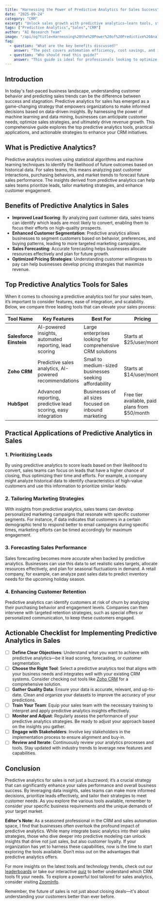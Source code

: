 ```yaml
---
title: "Harnessing the Power of Predictive Analytics for Sales Success"
date: "2025-09-24"
category: "CRM"
excerpt: "Unlock sales growth with predictive analytics—learn tools, strategies, and actionable insights for your CRM."
tags: ["Predictive Analytics","Sales","CRM"]
author: "AI Research Team"
image: "/api/og?title=Harnessing%20the%20Power%20of%20Predictive%20Analytics%20for%20Sales%20Success&type=blog&category=CRM"
faq:
  - question: "What are the key benefits discussed?"
    answer: "The post covers automation efficiency, cost savings, and implementation strategies for crm tools."
  - question: "Who should read this guide?"
    answer: "This guide is ideal for professionals looking to optimize their crm workflows with AI-powered solutions."
---
```


## Introduction

In today's fast-paced business landscape, understanding customer behavior and predicting sales trends can be the difference between success and stagnation. Predictive analytics for sales has emerged as a game-changing strategy that empowers organizations to make informed decisions based on data-driven insights. By harnessing the power of machine learning and data mining, businesses can anticipate customer needs, optimize sales strategies, and ultimately drive revenue growth. This comprehensive guide explores the top predictive analytics tools, practical applications, and actionable strategies to enhance your CRM initiatives.

## What is Predictive Analytics?

Predictive analytics involves using statistical algorithms and machine learning techniques to identify the likelihood of future outcomes based on historical data. For sales teams, this means analyzing past customer interactions, purchasing behaviors, and market trends to forecast future sales performance. The insights derived from predictive analytics can help sales teams prioritize leads, tailor marketing strategies, and enhance customer engagement.

## Benefits of Predictive Analytics in Sales

- **Improved Lead Scoring**: By analyzing past customer data, sales teams can identify which leads are most likely to convert, enabling them to focus their efforts on high-quality prospects.
- **Enhanced Customer Segmentation**: Predictive analytics allows businesses to segment customers based on behavior, preferences, and buying patterns, leading to more targeted marketing campaigns.
- **Sales Forecasting**: Accurate forecasting helps businesses allocate resources effectively and plan for future growth.
- **Optimized Pricing Strategies**: Understanding customer willingness to pay can help businesses develop pricing strategies that maximize revenue.

## Top Predictive Analytics Tools for Sales

When it comes to choosing a predictive analytics tool for your sales team, it’s important to consider features, ease of integration, and scalability. Below, we compare three leading tools that can elevate your sales process:

| Tool Name          | Key Features                          | Best For                      | Pricing        |
|--------------------|---------------------------------------|-------------------------------|----------------|
| **Salesforce Einstein** | AI-powered insights, automated reporting, lead scoring | Large enterprises looking for comprehensive CRM solutions | Starts at $25/user/month  |
| **Zoho CRM**       | Predictive sales analytics, AI-powered recommendations  | Small to medium-sized businesses seeking affordability | Starts at $14/user/month  |
| **HubSpot**        | Advanced reporting, predictive lead scoring, easy integration | Businesses of all sizes focused on inbound marketing | Free tier available, paid plans from $50/month  |

## Practical Applications of Predictive Analytics in Sales

### 1. Prioritizing Leads
By using predictive analytics to score leads based on their likelihood to convert, sales teams can focus on leads that have a higher chance of closing, thus optimizing their time and efforts. For example, a company might analyze historical data to identify characteristics of high-value customers and use this information to prioritize similar leads.

### 2. Tailoring Marketing Strategies
With insights from predictive analytics, sales teams can develop personalized marketing campaigns that resonate with specific customer segments. For instance, if data indicates that customers in a certain demographic tend to respond better to email campaigns during specific times, marketing efforts can be timed accordingly for maximum engagement.

### 3. Forecasting Sales Performance
Sales forecasting becomes more accurate when backed by predictive analytics. Businesses can use this data to set realistic sales targets, allocate resources effectively, and plan for seasonal fluctuations in demand. A retail company, for example, can analyze past sales data to predict inventory needs for the upcoming holiday season.

### 4. Enhancing Customer Retention
Predictive analytics can identify customers at risk of churn by analyzing their purchasing behavior and engagement levels. Companies can then intervene with targeted retention strategies, such as special offers or personalized communication, to keep these customers engaged.

## Actionable Checklist for Implementing Predictive Analytics in Sales

- [ ] **Define Clear Objectives**: Understand what you want to achieve with predictive analytics—be it lead scoring, forecasting, or customer segmentation.
- [ ] **Choose the Right Tool**: Select a predictive analytics tool that aligns with your business needs and integrates well with your existing CRM systems. Consider checking out tools like [Zoho CRM](/tools/n8n) for a comprehensive solution.
- [ ] **Gather Quality Data**: Ensure your data is accurate, relevant, and up-to-date. Clean and organize your datasets to improve the accuracy of your predictions.
- [ ] **Train Your Team**: Equip your sales team with the necessary training to interpret and apply predictive analytics insights effectively.
- [ ] **Monitor and Adjust**: Regularly assess the performance of your predictive analytics strategies. Be ready to adjust your approach based on the insights you gather.
- [ ] **Engage with Stakeholders**: Involve key stakeholders in the implementation process to ensure alignment and buy-in.
- [ ] **Review and Iterate**: Continuously review your analytics processes and tools. Stay updated with industry trends to leverage new features and capabilities.

## Conclusion

Predictive analytics for sales is not just a buzzword; it’s a crucial strategy that can significantly enhance your sales performance and overall business success. By leveraging data insights, sales teams can make more informed decisions, prioritize leads effectively, and tailor their strategies to meet customer needs. As you explore the various tools available, remember to consider your specific business requirements and the unique demands of your target market.

**Editor's Note:** As a seasoned professional in the CRM and sales automation space, I find that businesses often overlook the profound impact of predictive analytics. While many integrate basic analytics into their sales strategies, those who dive deeper into predictive modeling can unlock insights that drive not just sales, but also customer loyalty. If your organization has yet to harness these capabilities, now is the time to start exploring the tools available. Don’t miss out on the advantages that predictive analytics offers.

For more insights on the latest tools and technology trends, check out our [leaderboards](/leaderboards) or take our interactive [quiz](/quiz) to better understand which CRM tools fit your needs. To explore a powerful tool tailored for sales analytics, consider visiting [ZoomInfo](https://www.zoominfo.com?ref=agentmastery).  

Remember, the future of sales is not just about closing deals—it's about understanding your customers better than ever before.
